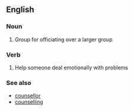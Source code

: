 ==English==
===Noun===
# Group for officiating over a larger group
===Verb===

#Help someone deal emotionally with problems

===See also===
*[[counsellor]]
*[[counselling]]